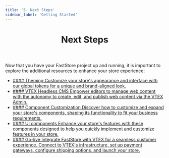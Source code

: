 ```yaml
---
title: '5. Next Steps'
sidebar_label: 'Getting Started'
---
```



<header>

# Next Steps

</header>


Now that you have your FastStore project up and running, it is important to explore the additional resources to enhance your store experience:


<ul class="nx-card-list">
  <li class="nx-card">
    <a href="/docs/brandless">
      #### Theming
      Customize your store's appearance and interface with our global tokens for a unique and brand-aligned look.
    </a>
  </li>
  <li class="nx-card">
    <a href="/docs/headless-cms-overview">
      #### VTEX Headless CMS
      Empower editors to manage web content with the autonomy to create, edit, and publish web content via the VTEX Admin.
    </a>
  </li>

  <li class="nx-card">
    <a href="/docs/customizing/components">
      #### Component Customization
      Discover how to customize and expand your store's components, shaping its functionality to fit your business requirements.
    </a>
  </li>

  <li class="nx-card">
    <a href="/components">
      #### UI components
      Enhance your store's features with these components designed to help you quickly implement and customize features in your store.
    </a>
  </li>

  <li class="nx-card">
    <a href="/docs/go-live/overview">
      #### Go-live
      Integrate FastStore with VTEX for a seamless customer experience. Connect to VTEX's infrastructure, set up payment gateways, configure shipping options, and launch your store.
    </a>
  </li>
</ul>
